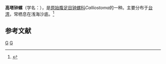 {{Speciesbox
| taxon = Calliostoma shinagawaense
| binomial_authority = (Tokunaga, 1902)
}}
'''高塔钟螺'''（学名：''{{lang|la|Calliostoma shinagawaense}}''），是[[原始腹足目|原始腹足目]][[钟螺科|钟螺科]]''Calliostoma''的一种。主要分布于[[台湾|台湾]]，常栖息在浅海沙底。<ref>{{cite web|url=http://shell.sinica.edu.tw/chinese/shellbase_detail.php?science_no=2959|title=国际贝库：高塔钟螺|publisher=台湾贝类资料库|accessdate=2009-08-11|archive-date=2016-03-04|archive-url=https://web.archive.org/web/20160304111307/http://shell.sinica.edu.tw/chinese/shellbase_detail.php?science_no=2959|dead-url=no}}</ref>

== 参考文献 ==
{{reflist}}
{{taxonbar}}
[[Category:_1902年描述的动物|G]]
[[Category:钟螺科|G]]